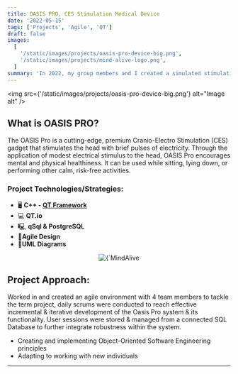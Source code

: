 ```yaml
---
title: OASIS PRO, CES Stimulation Medical Device
date: '2022-05-15'
tags: ['Projects', 'Agile', 'QT']
draft: false
images:
  [
    '/static/images/projects/oasis-pro-device-big.png',
    '/static/images/projects/mind-alive-logo.png',
  ]
summary: 'In 2022, my group members and I created a simulated stimulation medical device with QT. Working together we were able to implement all its features and displayed it through a graphical interface...'
---
```


<img src={'/static/images/projects/oasis-pro-device-big.png'} alt="Image alt" />

## What is OASIS PRO?

The OASIS Pro is a cutting-edge, premium Cranio-Electro Stimulation (CES) gadget that stimulates the head with brief pulses of electricity. Through the application of modest electrical stimulus to the head, OASIS Pro encourages mental and physical healthiness. It can be used while sitting, lying down, or performing other calm, risk-free activities.

### Project Technologies/Strategies:

- 🖥️ **C++ - [QT Framework](https://www.qt.io/product/features)**
- 💻 **QT.io**
- 🖳 **qSql & PostgreSQL**
- 📃**Agile Design**
- 📄**UML Diagrams**

<p align="center">
  <img
    alt={`MindAlive Logo`}
    src={`/static/images/projects/mind-alive-logo.png`}
    width={1000 / 2}
    height={300 / 2}
    priority
  />
</p>

## Project Approach:

Worked in and created an agile environment with 4 team members to tackle the term project, daily scrums were conducted to reach effective incremental & iterative development of the Oasis Pro system & its functionality. User sessions were stored & managed from a connected SQL Database to further integrate robustness within the system.

- Creating and implementing Object-Oriented Software Engineering principles
- Adapting to working with new individuals

---
